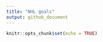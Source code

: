 ```yaml
---
title: "NHL goals"
output: github_document
---
```


```r
knitr::opts_chunk$set(echo = TRUE)
```
